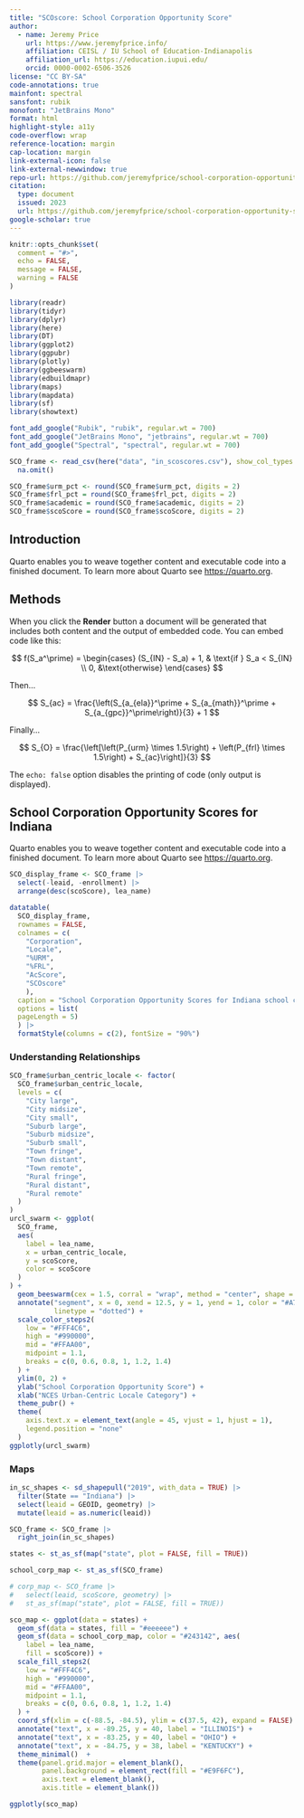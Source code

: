 ```yaml
---
title: "SCOscore: School Corporation Opportunity Score"
author:
  - name: Jeremy Price 
    url: https://www.jeremyfprice.info/
    affiliation: CEISL / IU School of Education-Indianapolis
    affiliation_url: https://education.iupui.edu/
    orcid: 0000-0002-6506-3526
license: "CC BY-SA"
code-annotations: true
mainfont: spectral
sansfont: rubik
monofont: "JetBrains Mono"
format: html
highlight-style: a11y
code-overflow: wrap
reference-location: margin
cap-location: margin
link-external-icon: false
link-external-newwindow: true
repo-url: https://github.com/jeremyfprice/school-corporation-opportunity-score
citation:
  type: document
  issued: 2023
  url: https://github.com/jeremyfprice/school-corporation-opportunity-score
google-scholar: true
---
```


<style>
.cell { font-family: "JetBrains Mono", mono; }
</style>

```r
knitr::opts_chunk$set(
  comment = "#>",
  echo = FALSE,
  message = FALSE,
  warning = FALSE
)
```

```r
library(readr)
library(tidyr)
library(dplyr)
library(here)
library(DT)
library(ggplot2)
library(ggpubr)
library(plotly)
library(ggbeeswarm)
library(edbuildmapr)
library(maps)
library(mapdata)
library(sf)
library(showtext)
```

```r
font_add_google("Rubik", "rubik", regular.wt = 700)
font_add_google("JetBrains Mono", "jetbrains", regular.wt = 700)
font_add_google("Spectral", "spectral", regular.wt = 700)
```

```r
SCO_frame <- read_csv(here("data", "in_scoscores.csv"), show_col_types = FALSE) |>
  na.omit()

SCO_frame$urm_pct <- round(SCO_frame$urm_pct, digits = 2)
SCO_frame$frl_pct = round(SCO_frame$frl_pct, digits = 2)
SCO_frame$academic = round(SCO_frame$academic, digits = 2)
SCO_frame$scoScore = round(SCO_frame$scoScore, digits = 2)
```
## Introduction

Quarto enables you to weave together content and executable code into a finished document. To learn more about Quarto see <https://quarto.org>.

## Methods

When you click the **Render** button a document will be generated that includes both content and the output of embedded code. You can embed code like this:

$$
f(S_a^\prime) = \begin{cases}
(S_{IN} - S_a) + 1, & \text{if } S_a < S_{IN} \\
0, &\text{otherwise}
\end{cases}
$$

Then...

$$
S_{ac} = \frac{\left(S_{a_{ela}}^\prime + S_{a_{math}}^\prime + S_{a_{gpc}}^\prime\right)}{3} + 1
$$

Finally...

$$
S_{O} = \frac{\left[\left(P_{urm} \times 1.5\right) + \left(P_{frl} \times 1.5\right) + S_{ac}\right]}{3}
$$

The `echo: false` option disables the printing of code (only output is displayed).

## School Corporation Opportunity Scores for Indiana

Quarto enables you to weave together content and executable code into a finished document. To learn more about Quarto see <https://quarto.org>.

```r

SCO_display_frame <- SCO_frame |>
  select(-leaid, -enrollment) |>
  arrange(desc(scoScore), lea_name)

datatable(
  SCO_display_frame,
  rownames = FALSE,
  colnames = c(
    "Corporation",
    "Locale",
    "%URM",
    "%FRL",
    "AcScore",
    "SCOscore"
    ),
  caption = "School Corporation Opportunity Scores for Indiana school corporations.",
  options = list(
  pageLength = 5)
  ) |>
  formatStyle(columns = c(2), fontSize = "90%")

```

### Understanding Relationships

```r
SCO_frame$urban_centric_locale <- factor(
  SCO_frame$urban_centric_locale,
  levels = c(
    "City large",
    "City midsize",
    "City small",
    "Suburb large",
    "Suburb midsize",
    "Suburb small",
    "Town fringe",
    "Town distant",
    "Town remote",
    "Rural fringe",
    "Rural distant",
    "Rural remote"
  )
)
urcl_swarm <- ggplot(
  SCO_frame,
  aes(
    label = lea_name,
    x = urban_centric_locale,
    y = scoScore,
    color = scoScore
  )
) +
  geom_beeswarm(cex = 1.5, corral = "wrap", method = "center", shape = 18, size = 1) +
  annotate("segment", x = 0, xend = 12.5, y = 1, yend = 1, color = "#A7A9AB",
           linetype = "dotted") +
  scale_color_steps2(
    low = "#FFF4C6",
    high = "#990000",
    mid = "#FFAA00",
    midpoint = 1.1,
    breaks = c(0, 0.6, 0.8, 1, 1.2, 1.4)
  ) +
  ylim(0, 2) +
  ylab("School Corporation Opportunity Score") +
  xlab("NCES Urban-Centric Locale Category") +
  theme_pubr() +
  theme(
    axis.text.x = element_text(angle = 45, vjust = 1, hjust = 1),
    legend.position = "none"
  )
ggplotly(urcl_swarm)
```

### Maps

```r
in_sc_shapes <- sd_shapepull("2019", with_data = TRUE) |>
  filter(State == "Indiana") |>
  select(leaid = GEOID, geometry) |>
  mutate(leaid = as.numeric(leaid))

SCO_frame <- SCO_frame |>
  right_join(in_sc_shapes)

states <- st_as_sf(map("state", plot = FALSE, fill = TRUE))

school_corp_map <- st_as_sf(SCO_frame)

# corp_map <- SCO_frame |>
#   select(leaid, scoScore, geometry) |>
#   st_as_sf(map("state", plot = FALSE, fill = TRUE))

sco_map <- ggplot(data = states) +
  geom_sf(data = states, fill = "#eeeeee") +
  geom_sf(data = school_corp_map, color = "#243142", aes(
    label = lea_name,
    fill = scoScore)) +
  scale_fill_steps2(
    low = "#FFF4C6",
    high = "#990000",
    mid = "#FFAA00",
    midpoint = 1.1,
    breaks = c(0, 0.6, 0.8, 1, 1.2, 1.4)
  ) +
  coord_sf(xlim = c(-88.5, -84.5), ylim = c(37.5, 42), expand = FALSE) +
  annotate("text", x = -89.25, y = 40, label = "ILLINOIS") +
  annotate("text", x = -83.25, y = 40, label = "OHIO") +
  annotate("text", x = -84.75, y = 38, label = "KENTUCKY") +
  theme_minimal()  +
  theme(panel.grid.major = element_blank(),
        panel.background = element_rect(fill = "#E9F6FC"),
        axis.text = element_blank(),
        axis.title = element_blank())
```

```r
ggplotly(sco_map)
```
